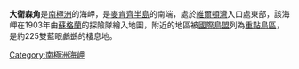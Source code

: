 {{unreferenced|time=2013-10-27T05:00:49+00:00}}
{{Coord|60|46|S|44|46|W|source:GNIS|display=title}}

'''大衛森角'''是[[南極洲|南極洲]]的海岬，是[[麥肯齊半島|麥肯齊半島]]的南端，處於[[維爾頓灣|維爾頓灣]]入口處東部，該海岬在1903年由[[蘇格蘭|蘇格蘭]]的探險隊繪入地圖，附近的地區被[[國際鳥盟|國際鳥盟]]列為[[重點鳥區|重點鳥區]]，是約225雙藍眼鸕鷀的棲息地。

{{Antarctica-geo-stub}}
[[Category:南極洲海岬|Category:南極洲海岬]]